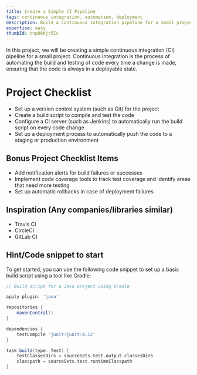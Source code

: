 ```yaml
---
title: Create a Simple CI Pipeline
tags: continuous integration, automation, deployment
description: Build a continuous integration pipeline for a small project
expertise: easy
thumbId: tnpO8Kjr5Ic
---
```


In this project, we will be creating a simple continuous integration (CI) pipeline for a small project. Continuous integration is the process of automating the build and testing of code every time a change is made, ensuring that the code is always in a deployable state.

<h1>Project Checklist</h1>
<ul>
  <li>Set up a version control system (such as Git) for the project</li>
  <li>Create a build script to compile and test the code</li>
  <li>
    Configure a CI server (such as Jenkins) to automatically run the build
    script on every code change
  </li>
  <li>
    Set up a deployment process to automatically push the code to a staging or
    production environment
  </li>
</ul>
<h2>Bonus Project Checklist Items</h2>
<ul>
  <li>Add notification alerts for build failures or successes</li>
  <li>
    Implement code coverage tools to track test coverage and identify areas that
    need more testing
  </li>
  <li>Set up automatic rollbacks in case of deployment failures</li>
</ul>
<h2>Inspiration (Any companies/libraries similar)</h2>
<ul>
  <li>Travis CI</li>
  <li>CircleCI</li>
  <li>GitLab CI</li>
</ul>
<h2>Hint/Code snippet to start</h2>
To get started, you can use the following code snippet to set up a basic build script
using a tool like Gradle:

```groovy
// Build script for a Java project using Gradle

apply plugin: 'java'

repositories {
    mavenCentral()
}

dependencies {
    testCompile 'junit:junit:4.12'
}

task build(type: Test) {
    testClassesDirs = sourceSets.test.output.classesDirs
    classpath = sourceSets.test.runtimeClasspath
}
```
